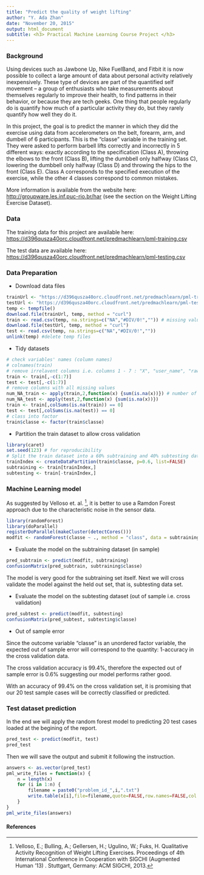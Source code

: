 ```yaml
---
title: "Predict the quality of weight lifting"
author: "Y. Ada Zhan"
date: "November 20, 2015"
output: html_document
subtitle: <h3> Practical Machine Learning Course Project </h3>
---
```


### Background

Using devices such as Jawbone Up, Nike FuelBand, and Fitbit it is now possible to collect a large amount of data about personal activity relatively inexpensively. These type of devices are part of the quantified self movement – a group of enthusiasts who take measurements about themselves regularly to improve their health, to find patterns in their behavior, or because they are tech geeks. One thing that people regularly do is quantify how much of a particular activity they do, but they rarely quantify how well they do it. 

In this project, the goal is to predict the manner in which they did the exercise using data from accelerometers on the belt, forearm, arm, and dumbell of 6 participants. This is the "classe" variable in the training set. They were asked to perform barbell lifts correctly and incorrectly in 5 different ways: exactly according to the specification (Class A), throwing the elbows to the front (Class B), lifting the dumbbell only halfway (Class C), lowering the dumbbell only halfway (Class D) and throwing the hips to the front (Class E). Class A corresponds to the specified execution of the exercise, while the other 4 classes correspond to common mistakes.

More information is available from the website here: <http://groupware.les.inf.puc-rio.br/har> (see the section on the Weight Lifting Exercise Dataset). 

### Data

The training data for this project are available here: 
<https://d396qusza40orc.cloudfront.net/predmachlearn/pml-training.csv>

The test data are available here: 
<https://d396qusza40orc.cloudfront.net/predmachlearn/pml-testing.csv>

### Data Preparation

- Download data files

```r
trainUrl <- "https://d396qusza40orc.cloudfront.net/predmachlearn/pml-training.csv"
testUrl <- "https://d396qusza40orc.cloudfront.net/predmachlearn/pml-testing.csv"
temp <- tempfile()
download.file(trainUrl, temp, method = "curl")
train <- read.csv(temp, na.strings=c("NA","#DIV/0!","")) # missing values coded with "#DIV/0!", "NA" or "" are all changed to NA.
download.file(testUrl, temp, method = "curl")
test <- read.csv(temp, na.strings=c("NA","#DIV/0!",""))
unlink(temp) #delete temp files
```

- Tidy datasets

```r
# check variables' names (column names)
# colnames(train)
# remove irrelavent columns i.e. columns 1 - 7 : "X", "user_name", "raw_timestamp_part_1", "raw_timestamp_part_2", "cvtd_timestamp", "new_window", "num_window"
train <- train[,-c(1:7)]
test <- test[,-c(1:7)]
# remove columns with all missing values 
num_NA_train <- apply(train,2,function(x) {sum(is.na(x))}) # number of NAs of every column
num_NA_test <- apply(test,2,function(x) {sum(is.na(x))})
train <- train[,colSums(is.na(train)) == 0]
test <- test[,colSums(is.na(test)) == 0]
# class into factor
train$classe <- factor(train$classe)
```

- Partition the train dataset to allow cross validation

```r
library(caret)
set.seed(123) # for reproducibility
# Split the train dataset into a 60% subtraining and 40% subtesting datasets
trainIndex <- createDataPartition(train$classe, p=0.6, list=FALSE)
subtraining <- train[trainIndex,]
subtesting <- train[-trainIndex,]
```

### Machine Learning model

As suggested by Velloso et. al. [^1], it is better to use a Ramdon Forest approach due to the characteristic noise in the sensor data. 

```r
library(randomForest)
library(doParallel)
registerDoParallel(makeCluster(detectCores()))
modfit <- randomForest(classe ~ ., method = "class", data = subtraining,importance=TRUE,ntrees=10)
```

- Evaluate the model on the subtraining dataset (in sample)

```r
pred_subtrain <- predict(modfit, subtraining)
confusionMatrix(pred_subtrain, subtraining$classe)
```

The model is very good for the subtraining set itself. Next we will cross validate the model against the held out set, that is, subtesting data set.

- Evaluate the model on the subtesting dataset (out of sample i.e. cross validation)

```r
pred_subtest <- predict(modfit, subtesting)
confusionMatrix(pred_subtest, subtesting$classe)
```

- Out of sample error

Since the outcome variable “classe” is an unordered factor variable, the expected out of sample error will correspond to the quantity: 1-accuracy in the cross validation data.

The cross validation accuracy is 99.4%, therefore the expected out of sample error is 0.6% suggesting our model performs rather good.

With an accuracy of 99.4% on the cross validation set, it is promising that our 20 test sample cases will be correctly classified or predicted.

### Test dataset prediction

In the end we will apply the random forest model to predicting 20 test cases loaded at the begining of the report.

```r
pred_test <- predict(modfit, test)
pred_test
```

Then we will save the output and submit it following the instruction.

```r
answers <- as.vector(pred_test)
pml_write_files = function(x) {
    n = length(x)
    for (i in 1:n) {
        filename = paste0("problem_id_",i,".txt")
        write.table(x[i],file=filename,quote=FALSE,row.names=FALSE,col.names=FALSE)
    }
}
pml_write_files(answers)
```

#### References

[^1]: Velloso, E.; Bulling, A.; Gellersen, H.; Ugulino, W.; Fuks, H. Qualitative Activity Recognition of Weight Lifting Exercises. Proceedings of 4th International Conference in Cooperation with SIGCHI (Augmented Human '13) . Stuttgart, Germany: ACM SIGCHI, 2013.
